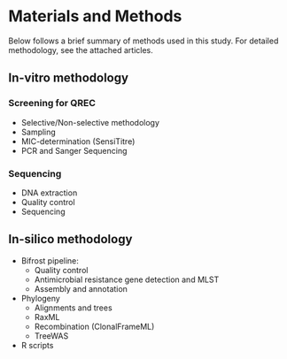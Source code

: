 # Materials and Methods

Below follows a brief summary of methods used in this study. For detailed methodology, see the attached articles.

## In-vitro methodology

### Screening for QREC

- Selective/Non-selective methodology
- Sampling
- MIC-determination (SensiTitre)
- PCR and Sanger Sequencing

### Sequencing

- DNA extraction
- Quality control
- Sequencing

## In-silico methodology

- Bifrost pipeline:
    + Quality control
    + Antimicrobial resistance gene detection and MLST
    + Assembly and annotation
  
- Phylogeny
    + Alignments and trees
    + RaxML
    + Recombination (ClonalFrameML)
    + TreeWAS
  
- R scripts